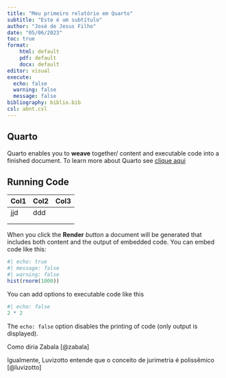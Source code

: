 ```yaml
---
title: "Meu primeiro relatório em Quarto"
subtitle: "Este é um subtítulo"
author: "José de Jesus Filho"
date: "05/06/2023"
toc: true
format: 
    html: default
    pdf: default
    docx: default
editor: visual
execute: 
  echo: false
  warning: false
  message: false
bibliography: biblio.bib
csl: abnt.csl
---
```


## Quarto

Quarto enables you to **weave** together/ content and executable code into a finished document. To learn more about Quarto see [clique aqui](https://quarto.org)

## Running Code

| Col1 | Col2 | Col3 |
|------|------|------|
| jjd  | ddd  |      |
|      |      |      |
|      |      |      |

When you click the **Render** *button* a document will be generated that includes both content and the output of embedded code. You can embed code like this:

```r
#| echo: true
#| message: false
#| warning: false
hist(rnorm(1000))
```

You can add options to executable code like this

```r
#| echo: false
2 * 2
```

The `echo: false` option disables the printing of code (only output is displayed).


Como diria Zabala [@zabala]


Igualmente, Luvizotto entende que o conceito de jurimetria é polissêmico [@luvizotto]
